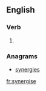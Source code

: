 ==English==

===Verb===
{{en-verb|synergis|ing}}

# {{alternative spelling of|synergize}}

===Anagrams===
* [[synergies#English|synergies]]

[[fr:synergise]]